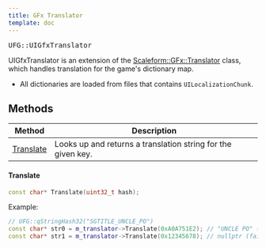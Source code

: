 ```yaml
---
title: GFx Translator
template: doc
---
```


<pre>UFG::UIGfxTranslator</pre>

UIGfxTranslator is an extension of the [Scaleform::GFx::Translator](https://help.autodesk.com/view/SCLFRM/ENU/?guid=__cpp_ref_01622_html) class, which handles translation for the game's dictionary map.
- All dictionaries are loaded from files that contains `UILocalizationChunk`.


## Methods

| Method | Description |
| ------ | ----------- |
| [Translate](#translate) | Looks up and returns a translation string for the given key. |

#### Translate

```cpp
const char* Translate(uint32_t hash);
```

Example:
```cpp
// UFG::qStringHash32("SGTITLE_UNCLE_PO")
const char* str0 = m_translator->Translate(0xA0A751E2); // "UNCLE PO" (English Translation)
const char* str1 = m_translator->Translate(0x12345678); // nullptr (failed to find)
```